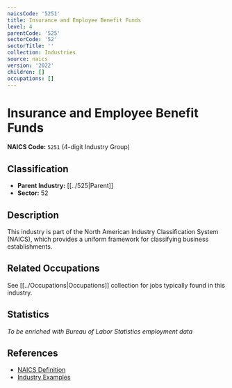 ```yaml
---
naicsCode: '5251'
title: Insurance and Employee Benefit Funds
level: 4
parentCode: '525'
sectorCode: '52'
sectorTitle: ''
collection: Industries
source: naics
version: '2022'
children: []
occupations: []
---
```

# Insurance and Employee Benefit Funds

**NAICS Code:** `5251` (4-digit Industry Group)

## Classification

- **Parent Industry:** [[../525|Parent]]
- **Sector:** 52

## Description

This industry is part of the North American Industry Classification System (NAICS), which provides a uniform framework for classifying business establishments.

## Related Occupations

See [[../Occupations|Occupations]] collection for jobs typically found in this industry.

## Statistics

*To be enriched with Bureau of Labor Statistics employment data*

## References

- [NAICS Definition](https://www.census.gov/naics/)
- [Industry Examples](https://www.census.gov/naics/2022NAICS/)
